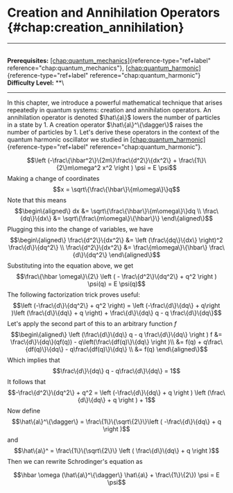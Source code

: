 # Creation and Annihilation Operators \{#chap:creation_annihilation\}

------------------------------------------------------------------------

\
**Prerequisites:**
[\[chap:quantum_mechanics\]](#chap:quantum_mechanics)\{reference-type="ref+label"
reference="chap:quantum_mechanics"\},
[\[chap:quantum_harmonic\]](#chap:quantum_harmonic)\{reference-type="ref+label"
reference="chap:quantum_harmonic"\}\
**Difficulty Level:** \*\*\

------------------------------------------------------------------------

In this chapter, we introduce a powerful mathematical technique that
arises repeatedly in quantum systems: creation and annihilation
operators. An annihilation operator is denoted $\hat\{a\}$ lowers the
number of particles in a state by 1. A creation operator
$\hat\{a\}^\{\dagger\}$ raises the number of particles by 1. Let's derive
these operators in the context of the quantum harmonic oscillator we
studied in
[\[chap:quantum_harmonic\]](#chap:quantum_harmonic)\{reference-type="ref+label"
reference="chap:quantum_harmonic"\}.

$$\left (-\frac\{\hbar^2\}\{2m\}\frac\{d^2\}\{dx^2\} + \frac\{1\}\{2\}m\omega^2 x^2 \right ) \psi = E \psi$$
Making a change of coordinates $$x = \sqrt\{\frac\{\hbar\}\{m\omega\}\}q$$
Note that this means $$\begin\{aligned\}
    dx &= \sqrt\{\frac\{\hbar\}\{m\omega\}\}dq \\
    \frac\{dq\}\{dx\} &= \sqrt\{\frac\{m\omega\}\{\hbar\}\} 
\end\{aligned\}$$ Plugging this into the change of variables, we have
$$\begin\{aligned\}
    \frac\{d^2\}\{dx^2\} &= \left (\frac\{dq\}\{dx\} \right)^2 \frac\{d\}\{dq^2\} \\ 
    \frac\{d^2\}\{dx^2\} &= \frac\{m\omega\}\{\hbar\} \frac\{d\}\{dq^2\}    
\end\{aligned\}$$ Substituting into the equation above, we get
$$\frac\{\hbar \omega\}\{2\} \left ( - \frac\{d^2\}\{dq^2\} + q^2 \right ) \psi(q) = E \psi(q)$$
The following factorization trick proves useful:
$$\left (-\frac\{d\}\{dq^2\} + q^2 \right) = \left (-\frac\{d\}\{dq\} + q\right )\left (\frac\{d\}\{dq\} + q \right) + \frac\{d\}\{dq\} q - q \frac\{d\}\{dq\}$$
Let's apply the second part of this to an arbitrary function $f$
$$\begin\{aligned\}
    \left (\frac\{d\}\{dq\} q - q \frac\{d\}\{dq\} \right ) f &= \frac\{d\}\{dq\}(qf(q)) - q\left(\frac\{df(q)\}\{dq\} \right )\\
    &= f(q) + q\frac\{df(q)\}\{dq\} - q\frac\{df(q)\}\{dq\} \\
    &= f(q)
\end\{aligned\}$$ Which implies that
$$\frac\{d\}\{dq\} q - q\frac\{d\}\{dq\} = 1$$ It follows that
$$-\frac\{d^2\}\{dq^2\} + q^2 = \left (-\frac\{d\}\{dq\} + q \right ) \left (\frac\{d\}\{dq\} + q \right )  + 1$$
Now define
$$\hat\{a\}^\{\dagger\} = \frac\{1\}\{\sqrt\{2\}\}\left ( -\frac\{d\}\{dq\} + q \right )$$
and $$\hat\{a\}^ = \frac\{1\}\{\sqrt\{2\}\} \left ( \frac\{d\}\{dq\} + q \right )$$
Then we can rewrite Schrodinger's equation as

$$\hbar \omega (\hat\{a\}^\{\dagger\} \hat\{a\} + \frac\{1\}\{2\}) \psi = E \psi$$
